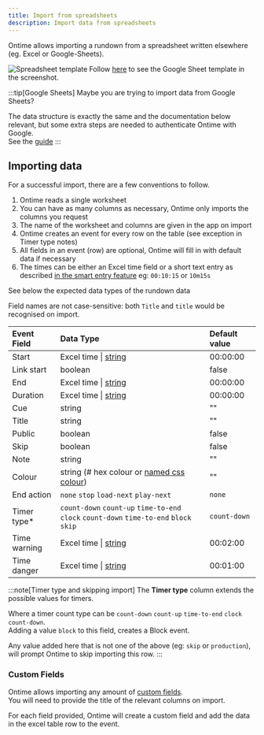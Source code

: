 ```yaml
---
title: Import from spreadsheets
description: Import data from spreadsheets
---
```


[spreadsheet-link]: https://docs.google.com/spreadsheets/d/1Ft5czgMtXAuwdU5X4sxXoNQKan-dR4n1AU3vIN8TSCg
[css-colour]: https://developer.mozilla.org/en-US/docs/Web/CSS/named-color

Ontime allows importing a rundown from a spreadsheet written elsewhere (eg. Excel or Google-Sheets).

![Spreadsheet template](../../../assets/screenshots/features/spreadsheet-template.png)
Follow [here][spreadsheet-link] to see the Google Sheet template in the screenshot.

:::tip[Google Sheets]
Maybe you are trying to import data from Google Sheets?

The data structure is exactly the same and the documentation below relevant, but some extra steps are needed to authenticate Ontime with Google. \
See the [guide](/features/import-spreadsheet-gsheet)
:::

## Importing data

For a successful import, there are a few conventions to follow.

1. Ontime reads a single worksheet
2. You can have as many columns as necessary, Ontime only imports the columns you request
2. The name of the worksheet and columns are given in the app on import
3. Ontime creates an event for every row on the table (see exception in Timer type notes)
4. All fields in an event (row) are optional, Ontime will fill in with default data if necessary
5. The times can be either an Excel time field or a short text entry as described [in the smart entry feature](/quick-tips/smart-time-entry) eg: `00:10:15` or `10m15s`

See below the expected data types of the rundown data

Field names are not case-sensitive: both `Title` and `title` would be recognised on import.

| Event Field  | Data Type                                                                               | Default value      |
| :----------  | :-------------------------------------------------------------------------------------- | :----------------- |
| Start        | Excel time \| [string](/quick-tips/smart-time-entry)                                    | 00:00:00           |
| Link start   | boolean                                                                                 | false              |
| End          | Excel time \| [string](/quick-tips/smart-time-entry)                                    | 00:00:00           |
| Duration     | Excel time \| [string](/quick-tips/smart-time-entry)                                    | 00:00:00           |
| Cue          | string                                                                                  | ""                 |
| Title        | string                                                                                  | ""                 |
| Public       | boolean                                                                                 | false              |
| Skip         | boolean                                                                                 | false              |
| Note         | string                                                                                  | ""                 |
| Colour       | string (# hex colour or [named css colour][css-colour])                                 | ""                 |
| End action   | `none` `stop` `load-next` `play-next`                                                   | `none`             |
| Timer type*  | `count-down` `count-up` `time-to-end` `clock` `count-down` `time-to-end` `block` `skip` | `count-down`       |
| Time warning | Excel time \| [string](/quick-tips/smart-time-entry)                                    | 00:02:00           |
| Time danger  | Excel time \| [string](/quick-tips/smart-time-entry)                                    | 00:01:00           |

:::note[Timer type and skipping import]
The **Timer type** column extends the possible values for timers. 

Where a timer count type can be `count-down` `count-up` `time-to-end` `clock` `count-down`. \
Adding a value `block` to this field, creates a Block event.

Any value added here that is not one of the above (eg: `skip` or `production`), will prompt Ontime to skip importing this row.
::: 

### Custom Fields

Ontime allows importing any amount of [custom fields](/features/custom-fields). \
You will need to provide the title of the relevant columns on import.

For each field provided, Ontime will create a custom field and add the data in the excel table row to the event.
